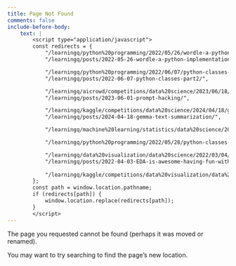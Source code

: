 ```yaml
---
title: Page Not Found
comments: false
include-before-body:
    text: |
        <script type="application/javascript">
        const redirects = {
            "/learningq/python%20programming/2022/05/26/wordle-a-python-implementation.html":
            "/learningq/posts/2022-05-26-wordle-a-python-implementation/",

            "/learningq/python%20programming/2022/06/07/python-classes-part2.html":
            "/learningq/posts/2022-06-07-python-classes-part2/",

            "/learningq/aicrowd/competitions/data%20science/2023/06/18/prompt-hacking.html":
            "/learningq/posts/2023-06-01-prompt-hacking/",

            "/learningq/kaggle/competitions/data%20science/2024/04/18/gemma-text-summarization.html":
            "/learningq/posts/2024-04-18-gemma-text-summarization/",

            "/learningq/machine%20learning/statistics/data%20science/2022/02/08/tutorial-cross-validation-nested-cv.html": "/learningq/posts/2022-02-08-tutorial-cross-validation-nested-cv/",

            "/learningq/python%20programming/2022/05/28/python-classes-part1.html": "/learningq/posts/2022-05-28-python-classes-part1/",

            "/learningq/data%20visualization/data%20science/2022/03/04/EDA-is-awesome-having-fun-with-altair.html":
            "/learningq/posts/2022-04-03-EDA-is-awesome-having-fun-with-altair/",
            
            "/learningq/kaggle/competitions/data%20visualization/data%20science/2022/12/01/follow-the-flow-surveys-with-alluvial-plots.html": "/learningq/posts/2022-12-01-follow-the-flow-surveys-with-alluvial-plots/"
        };
        const path = window.location.pathname;
        if (redirects[path]) {
            window.location.replace(redirects[path]);
        }
        </script>
---
```


The page you requested cannot be found (perhaps it was moved or renamed).

You may want to try searching to find the page's new location.